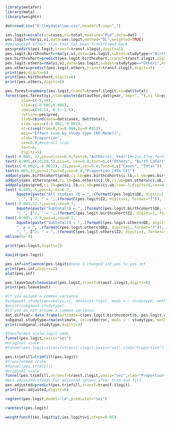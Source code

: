 ```r
library(metafor)
library(meta)
library(weightr)
```
```r
dat=read.csv("D:\\mydata\\wu.csv",header=T,sep=",")
```
```r
ies.logit=escalc(xi=cases,ni=total,measure="PLO",data=dat)
pes.logit=rma(yi,vi,data=ies.logit,method="DL",weighted=TRUE)
#pes=pooled effect size that has been transformed back
pes=predict(pes.logit,transf=transf.ilogit,digits=5)
pes.logit.birthcohort=rma(yi,vi,data=ies.logit,subset=studytype=="Birth cohort",method="DL")
pes.birthcohort=predict(pes.logit.birthcohort,transf=transf.ilogit,digits=5)
pes.logit.others=rma(yi,vi,data=ies.logit,subset=studytype=="Others",method="DL")
pes.others=predict(pes.logit.others,transf=transf.ilogit,digits=5)
print(pes,digits=6)
print(pes.birthcohort,digits=6)
print(pes.others,digits=6)
```
```r
pes.forest=summary(ies.logit,transf=transf.ilogit,ni=dat$total)
forest(pes.forest$yi,slab=paste(dat$author,dat$year, sep=", "),ci.lb=pes.forest$ci.lb,ci.ub=pes.forest$ci.ub,
       ylim=c(-5,24),
       xlim=c(-0.005,0.005),
       rows=c(19:14, 8.5:-1.5),
       refline=pes$pred,
       ilab=cbind(data=dat$cases, dat$total),
       ilab.xpos=c(-0.002,-0.001),
       at=c(seq(from=0,to=0.004,by=0.001)), 
       main="Effect size by study type (RE Model)",
       xlab="Proportion",
       cex=0.8,#overall size
       font=6,
       digits=5)
text(-0.005, 23,pos=4,cex=0.8,font=6,"Author(s), Year")#-2=x,17=y;font=2=bold
text(-0.005,c(10,20.5),pos=4, cex=0.8,font=6,c("Others", "Birth Cohort"))#use c() to posit subgroup lables
text(c(-0.0022,-0.0012), 23,pos=4,cex=0.8,font=6,c("Cases", "Total"))
text(0.003,23,pos=4,font=6,cex=0.8,"Proportion [95% CI]")
addpoly(pes.birthcohort$pred,ci.lb=pes.birthcohort$ci.lb,ci.ub=pes.birthcohort$ci.ub,row=12.7,digits=6,cex=0.7,mlab="")
addpoly(pes.others$pred,ci.lb=pes.others$ci.lb,ci.ub=pes.others$ci.ub,row=-2.5,digits=6,cex=0.7,mlab="")
addpoly(pes$pred,ci.lb=pes$ci.lb,ci.ub=pes$ci.ub,row=-5,digits=6,cex=0.7,mlab="")
text(-0.005,-5,pos=4,cex=0.7,
     bquote(paste("All studies (Q = ",.(formatC(pes.logit$QE, digits=1, format="f")), ", df = ", .(pes.logit$k - pes.logit$p),", p = ", .(formatC(pes.logit$QEp, digits=2, format="f")), 
     "; ", I^2, " = ",.(formatC(pes.logit$I2, digits=1, format="f")), "%",")")))
text(-0.005,12.7,pos=4,cex=0.7,
     bquote(paste("Subtotal(Q = ",.(formatC(pes.logit.birthcohort$QE, digits=1, format="f")), ", df = ", .(pes.logit.birthcohort$k - pes.logit.birthcohort$p),", p = ", .(formatC(pes.logit.birthcohort$QEp, digits=2, format="f")),
     "; ", I^2, " = ",.(formatC(pes.logit.birthcohort$I2, digits=1, format="f")), "%",")")))
text(-0.005,-2.8,pos=4,cex=0.7,
     bquote(paste("Subtotal(Q = ",.(formatC(pes.logit.others$QE, digits=1, format="f")),", df = ", .(pes.logit.others$k - pes.logit.others$p), 
     ", p = ", .(formatC(pes.logit.others$QEp, digits=2, format="f")), 
     "; ", I^2, " = ",.(formatC(pes.logit.others$I2, digits=1, format="f")), "%",")")))
abline(h=-4)
```
```r
print(pes.logit,digits=2)
```
```r
baujat(pes.logit)
```
```r
pes.inf=influence(pes.logit)#note I changed inf.pes to pes.inf
print(pes.inf,digits=2)
plot(pes.inf)
```
```r
pes.leave1out=leave1out(pes.logit,transf=transf.ilogit,digits=6)
print(pes.leave1out)
```
```r
#if you assume a common variance
#subganal.studytype=rma(yi,vi, data=ies.logit, mods = ~ studytype, method="DL")
#print(subganal.studytype)
#if you do not assume a common variance
dat.diffvar= data.frame(estimate=c(pes.logit.birthcohort$b, pes.logit.others$b),stderror=c(pes.logit.birthcohort$se, pes.logit.others$se),studytype = c("Birth cohort","Others"), tau2=round(c(pes.logit.birthcohort$tau2, pes.logit.others$tau2),3))
subganal.studytype=rma(estimate, sei=stderror, mods = ~ studytype, method="FE", data=dat.diffvar, digits=4)
print(subganal.studytype,digits=3)
```
```r
#tansformed scale:logit odds
funnel(pes.logit,yaxis="sei")
#original scale
#funnel(pes.logit,atransf=transf.ilogit,yaxis="sei",xlab="Proportion")
```
```r
pes.trimfill=trimfill(pes.logit)
#transformed scale
#funnel(pes.trimfill)
#original scale
funnel(pes.trimfill,atransf=transf.ilogit,yaxis="sei",xlab="Proportion",digits=6)
#pes.adjusted stands for adjusted values after trim and fill
pes.adjusted=predict(pes.trimfill,transf=transf.ilogit)
print(pes.adjusted,digits=6)
```
```r
regtest(pes.logit,model="lm",predictor="sei")
```
```r
ranktest(pes.logit)
```
```r
weightfunct(ies.logit$yi,ies.logit$vi,steps=0.05)
```

